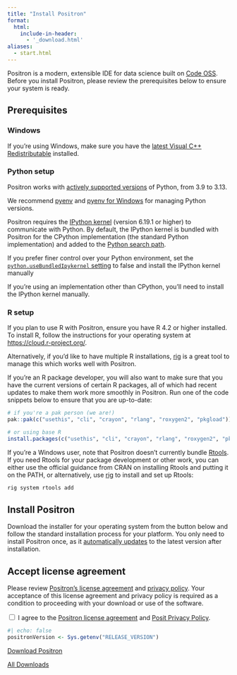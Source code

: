 ```yaml
---
title: "Install Positron"
format:
  html:
    include-in-header:
      - '_download.html'
aliases:
  - start.html      
---
```


Positron is a modern, extensible IDE for data science built on [Code OSS](https://github.com/microsoft/vscode). Before you install Positron, please review the prerequisites below to ensure your system is ready.

## Prerequisites
::: {.panel-tabset}

### Windows

If you're using Windows, make sure you have the [latest Visual C++ Redistributable](https://learn.microsoft.com/en-us/cpp/windows/latest-supported-vc-redist?view=msvc-170#latest-microsoft-visual-c-redistributable-version) installed.

### Python setup
Positron works with [actively supported versions](https://devguide.python.org/versions/#versions) of Python, from 3.9 to 3.13.  

We recommend [pyenv](https://github.com/pyenv/pyenv) and [pyenv for Windows](https://github.com/pyenv-win/pyenv-win) for managing Python versions.  

Positron requires the [IPython kernel](https://pypi.org/project/ipykernel/) (version 6.19.1 or higher) to communicate with Python. By default, the IPython kernel is bundled with Positron for the CPython implementation (the standard Python implementation) and added to the [Python search path](https://docs.python.org/3/library/sys_path_init.html).

If you prefer finer control over your Python environment, set the [`python.useBundledIpykernel` setting](positron://settings/python.useBundledIpykernel) to false and install the IPython kernel manually

::: callout-note
If you're using an implementation other than CPython, you'll need to install the IPython kernel manually. 
:::

### R setup

If you plan to use R with Positron, ensure you have R 4.2 or higher installed. To install R, follow the instructions for your operating system at <https://cloud.r-project.org/>.

Alternatively, if you'd like to have multiple R installations, [rig](https://github.com/r-lib/rig) is a great tool to manage this which works well with Positron.

If you're an R package developer, you will also want to make sure that you have the current versions of certain R packages, all of which had recent updates to make them work more smoothly in Positron. Run one of the code snippets below to ensure that you are up-to-date:

``` r
# if you're a pak person (we are!)
pak::pak(c("usethis", "cli", "crayon", "rlang", "roxygen2", "pkgload"))

# or using base R
install.packages(c("usethis", "cli", "crayon", "rlang", "roxygen2", "pkgload"))
```

::: callout-note
If you're a Windows user, note that Positron doesn't currently bundle [Rtools](https://cran.r-project.org/bin/windows/Rtools/). If you need Rtools for your package development or other work, you can either use the official guidance from CRAN on installing Rtools and putting it on the PATH, or alternatively, use [rig](https://github.com/r-lib/rig) to install and set up Rtools:

```bash
rig system rtools add
```
:::

:::

## Install Positron

Download the installer for your operating system from the button below and follow the standard installation process for your platform. You only need to install Positron once, as it [automatically updates](updating.qmd) to the latest version after installation.

:::{.callout-important #privacy-policy}
## Accept license agreement

Please review [Positron's license agreement](licensing.qmd) and [privacy policy](https://posit.co/about/privacy-policy/). Your acceptance of this license agreement and privacy policy is required as a condition to proceeding with your download or use of the software.

<div id="privacy-policy-agreement"> 
  <input type="checkbox" id="privacy-checkbox" onclick="updatePrivacy(this)">
  <label>I agree to the <a href="licensing.qmd">Positron license agreement</a> and <a href="https://posit.co/about/privacy-policy/">Posit Privacy Policy</a>.</label>
</div>
:::

<!-- The below R code is used by the _download.html snippet 
to populate the platform-default download button -->
```r
#| echo: false
positronVersion <- Sys.getenv("RELEASE_VERSION")
```

[Download Positron <span id="os-name"></span>](#){.btn .btn-primary .disabled #download-btn data-version="`{r} positronVersion`"}

[All Downloads](download.qmd){#all-downloads}

